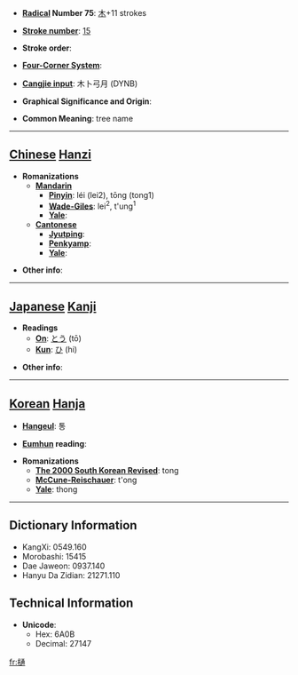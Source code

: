 * '''[[Wiktionary:Chinese radical index| Radical]] Number 75''': [[Wiktionary:Chinese radical index 木|木]]+11 strokes

* '''[[Wiktionary:Chinese total strokes index|Stroke number]]''': [[Wiktionary:Chinese total strokes index 15|15]]

* '''Stroke order''': 

* '''[[Wiktionary:Chinese four corner index|Four-Corner System]]''': 

* '''[[Wiktionary:Chinese Cangjie index|Cangjie input]]''': 木卜弓月 (DYNB)

* '''Graphical Significance and Origin''': 

* '''Common Meaning''': tree name

----

== [[Chinese]] [[Hanzi]] ==

* '''Romanizations'''
** '''[[Mandarin]]'''
*** '''[[Pinyin]]''': léi (lei2), tōng (tong1)
*** '''[[Wade-Giles]]''': lei<sup>2</sup>, t'ung<sup>1</sup>
*** '''[[Yale]]''': 
** '''[[Cantonese]]'''
*** '''[[Jyutping]]''':
*** '''[[Penkyamp]]''': 
*** '''[[Yale]]''': 

* '''Other info''': 

----

== [[Japanese]] [[Kanji]] ==

* '''Readings'''
** '''[[On]]''': [[とう]] (tō)
** '''[[Kun]]''': [[ひ]] (hi)

* '''Other info''':  

----

== [[Korean]] [[Hanja]] ==

* '''[[Hangeul]]''': 통

* '''[[Eumhun]] reading''': 

* '''Romanizations'''
** '''[[The 2000 South Korean Revised Romanization|The 2000 South Korean Revised]]''': tong
** '''[[McCune-Reischauer]]''': t'ong
** '''[[Yale]]''': thong

----

== Dictionary Information ==

* KangXi: 0549.160
* Morobashi: 15415
* Dae Jaweon: 0937.140
* Hanyu Da Zidian: 21271.110

== Technical Information ==

* '''Unicode''':
** Hex: 6A0B
** Decimal: 27147

[[fr:樋]]